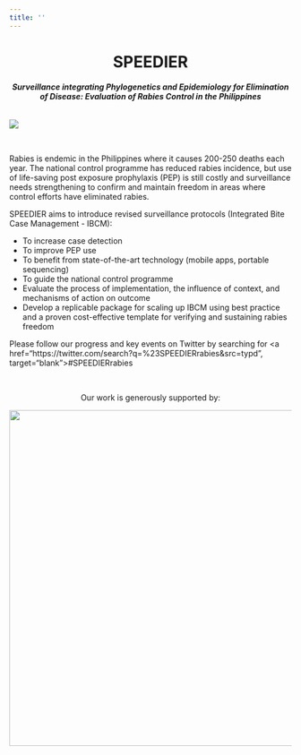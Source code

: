 ```yaml
---
title: ''
---
```


<!--Add a loading bar!-->
<script src="pace.js"></script>
<link href="pace_loadbar_loading.css" rel="stylesheet" />

<!--Begin page content!-->
<center>
# SPEEDIER  
#### _Surveillance integrating Phylogenetics and Epidemiology for Elimination of Disease: Evaluation of Rabies Control in the Philippines_
</center>

<div style="display: inline-block; ">

<img src="img/phil_study_map.png" class= "map_image"/>

<div class="map_text">

<br>

Rabies is endemic in the Philippines where it causes 200-250 deaths each year. The national control programme has reduced rabies incidence, but use of life-saving post exposure prophylaxis (PEP) is still costly and surveillance needs strengthening to confirm and maintain freedom in areas where control efforts have eliminated rabies.

SPEEDIER aims to introduce revised surveillance protocols (Integrated Bite Case Management - IBCM):  
  
  * To increase case detection  
  * To improve PEP use  
  * To benefit from state-of-the-art technology (mobile apps, portable sequencing)  
  * To guide the national control programme  
  * Evaluate the process of implementation, the influence of context, and mechanisms of action on outcome  
  * Develop a replicable package for scaling up IBCM using best practice and a proven cost-effective template for verifying and sustaining rabies freedom  

Please follow our progress and key events on Twitter by searching for <a href="https://twitter.com/search?q=%23SPEEDIERrabies&src=typd", target="blank">#SPEEDIERrabies</a>
  
</div>
</div>

<br><br>
<center>

Our work is generously supported by:    

<img src="img/banner.png" style="width:600px;"/>  

</center>